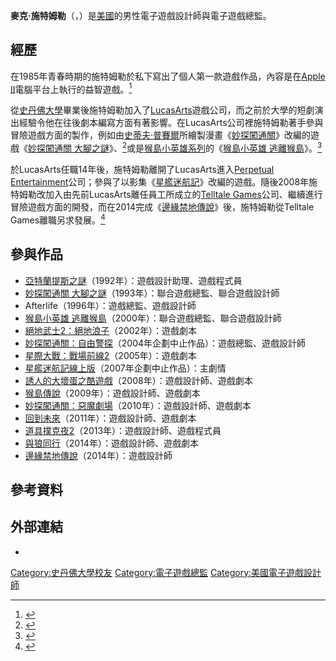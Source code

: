 {{noteTA
|G1=Games
|G2=星際大戰
|1=zh-cn:斯坦福大学; zh-hk:史丹福大學; zh-mo:史丹福大學; zh-sg:斯坦福大学; zh-tw:史丹佛大學
|2=zh-cn:星际迷航; zh-hk:星空奇遇記; zh-mo:星空奇遇記; zh-sg:星际迷航; zh-tw:星艦迷航記
|2=zh-cn:印第安纳琼斯; zh-hk:鍾英迪; zh-mo:鍾英迪; zh-sg:印第安纳琼斯; zh-tw:印第安那瓊斯
}}
{{Infobox ACG creator
|name= 麥克·施特姆勒
|image= Michael Stemmle.jpg
|size= 200px
|caption= 在2008年[[聖地牙哥國際動漫展|聖地牙哥國際動漫展]]會場上的麥克·施特姆勒
|job= 電子遊戲設計師
|english_name= Michael Stemmle
|sex= 男
|nationality= {{USA}}
|birth_date= 1967年
|birth_place=
|death_date=
|death_place=
|subordinate= [[LucasArts|LucasArts]]<br>Perpetual Entertainment<br>[[Telltale_Games|Telltale Games]]
|educate= [[史丹佛大學|史丹佛大學]]
|work=《[[妙探闖通關_大腳之謎|妙探闖通關 大腳之謎]]》<br>《[[猴島小英雄_逃離猴島|猴島小英雄 逃離猴島]]》<br>《[[猴島傳說|猴島傳說]]》
}}

'''麥克·施特姆勒'''（{{lang-en|Michael Stemmle}}，{{bd|1967年||||catIdx=Michael Stemmle}}）是[[美國|美國]]的男性電子遊戲設計師與電子遊戲總監。

== 經歷 ==
在1985年青春時期的施特姆勒於私下寫出了個人第一款遊戲作品，內容是在[[Apple_II|Apple II]]電腦平台上執行的益智遊戲。<ref>{{Cite web |url=http://lucasarts.com/20th/profiles_michael.htm |archiveurl=https://web.archive.org/web/20060320095429/http://lucasarts.com/20th/profiles_michael.htm |title=More LucasArts Veterans Leave Telltale |work=[[LucasArts|LucasArts]] |archivedate=2006年3月20日 |accessdate=2015年5月15日 |dead-url=no }}</ref>

從[[史丹佛大學|史丹佛大學]]畢業後施特姆勒加入了[[LucasArts|LucasArts]]遊戲公司，而之前於大學的短劇演出經驗令他在往後劇本編寫方面有著影響。在LucasArts公司裡施特姆勒著手參與冒險遊戲方面的製作，例如由[[史蒂夫·普賽爾|史蒂夫·普賽爾]]所繪製漫畫《[[妙探闖通關|妙探闖通關]]》改編的遊戲《[[妙探闖通關_大腳之謎|妙探闖通關 大腳之謎]]》、<ref>{{Cite web |url=http://in.ign.com/sam-max-hit-the-road/60089/feature/revisiting-sam-max-hit-the-road |title=Revisiting Sam & Max Hit the Road |work=[[IGN|IGN]] |author=Charles Herold｜date=2014年7月17日 |accessdate=2015年5月15日 |archive-date=2015年12月22日 |archive-url=https://web.archive.org/web/20151222133416/http://in.ign.com/sam-max-hit-the-road/60089/feature/revisiting-sam-max-hit-the-road |dead-url=no }}</ref>或是[[猴島小英雄系列|猴島小英雄系列]]的《[[猴島小英雄_逃離猴島|猴島小英雄 逃離猴島]]》。<ref>{{Cite web |url=http://www.gamespot.com/articles/gdc-award-nominees-announced/1100-2689151/ |title=GDC Award nominees announced |work=[[Gamespot|Gamespot]] |author=Trey Walker ｜date=2001年2月22日 |accessdate=2015年5月15日 |archive-date=2017年9月29日 |archive-url=https://web.archive.org/web/20170929091229/https://www.gamespot.com/articles/gdc-award-nominees-announced/1100-2689151/ |dead-url=no }}</ref>

於LucasArts任職14年後，施特姆勒離開了LucasArts進入[[Perpetual_Entertainment|Perpetual Entertainment]]公司；參與了以影集《[[星艦迷航記|星艦迷航記]]》改編的遊戲。隨後2008年施特姆勒改加入由先前LucasArts離任員工所成立的[[Telltale_Games|Telltale Games]]公司、繼續進行冒險遊戲方面的開發，而在2014完成《[[邊緣禁地傳說|邊緣禁地傳說]]》後，施特姆勒從Telltale Games離職另求發展。<ref>{{Cite web |url=http://mixnmojo.com/news/More-LucasArts-Veterans-Leave-Telltale |archiveurl=https://web.archive.org/web/20140814080719/http://mixnmojo.com/news/More-LucasArts-Veterans-Leave-Telltale |title=More LucasArts Veterans Leave Telltale |work=The International House of Mojo |author=Jennifer |date=2014年8月13日 |archivedate=2014年8月14日 |accessdate=2015年5月15日 |deadurl=yes }}</ref>

== 參與作品 ==
*[[亞特蘭提斯之謎|亞特蘭提斯之謎]]（1992年）：遊戲設計助理、遊戲程式員
*[[妙探闖通關_大腳之謎|妙探闖通關 大腳之謎]]（1993年）：聯合遊戲總監、聯合遊戲設計師
*Afterlife（1996年）：遊戲總監、遊戲設計師
*[[猴島小英雄_逃離猴島|猴島小英雄 逃離猴島]]（2000年）：聯合遊戲總監、聯合遊戲設計師
*[[絕地武士2：絕地浪子|絕地武士2：絕地浪子]]（2002年）：遊戲劇本
*[[妙探闖通關：自由警探|妙探闖通關：自由警探]]（2004年企劃中止作品）：遊戲總監、遊戲設計師
*[[星際大戰：戰場前線2|星際大戰：戰場前線2]]（2005年）：遊戲劇本
*[[星艦迷航記線上版|星艦迷航記線上版]]（2007年企劃中止作品）：主劇情
*[[誘人的大壞蛋之酷遊戲|誘人的大壞蛋之酷遊戲]]（2008年）：遊戲設計師、遊戲劇本
*[[猴島傳說|猴島傳說]]（2009年）：遊戲設計師、遊戲劇本
*[[妙探闖通關：惡魔劇場|妙探闖通關：惡魔劇場]]（2010年）：遊戲設計師、遊戲劇本
*[[回到未来：遊戲版|回到未來]]（2011年）：遊戲設計師、遊戲劇本
*[[道具撲克夜2|道具撲克夜2]]（2013年）：遊戲設計師、遊戲程式員
*[[與狼同行|與狼同行]]（2014年）：遊戲設計師、遊戲劇本
*[[邊緣禁地傳說|邊緣禁地傳說]]（2014年）：遊戲設計師

== 參考資料 ==
{{reflist}}

== 外部連結 ==
*{{imdb name|id=0826451|name=麥克·施特姆勒}}

{{妙探闖通關}}
{{猴島小英雄}}
{{盧卡斯藝術冒險遊戲}}
{{Authority control}}

{{DEFAULTSORT: Stemmle, Michael}}
[[Category:史丹佛大學校友|Category:史丹佛大學校友]]
[[Category:電子遊戲總監|Category:電子遊戲總監]]
[[Category:美國電子遊戲設計師|Category:美國電子遊戲設計師]]